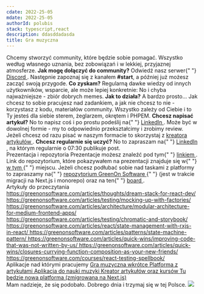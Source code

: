 ```yaml
---
cdate: 2022-25-05
mdate: 2022-25-05
authorId: polubis
stack: typescript,react
description: ddasddadasda
title: Gra muzyczna
---
```


<Prelude label="Na początek">
  <M>
    Chcemy stworzyć community, które będzie sobie pomagać. Wszystko według
    własnego uznania, bez zobowiązań i w lekkiej, przyjaznej atmosferze.
  </M>
  <M>
    <B>Jak mogę dołączyć do community?</B>
  </M>
  <M>
    Odwiedź nasz serwer{" "}
    <A href="https://discord.gg/PxXQayT3x3" outside>
      Discord
    </A>
    . Następnie zapoznaj się z kanałem <B>#start</B>, a później już możesz zacząć
    swoją przygode.
  </M>
  <M>
    <B>Co zyskam?</B>
  </M>
  <M>
    Regularną dawke wiedzy od innych użytkowników, wsparcie, ale może lepiej
    konkretnie:
  </M>
  <List items="Możliwość pracy nad prawdziwymi apkami, Dokładnie opisane zadania do wykonania, Testera oraz designy do zadań, Brak zobowiązań - według zasady (kto może ten robi), Code review, Pomoc w szukaniu pierwszej pracy, Możliwość udziału w cyklicznych eventach (1 lub 2 razy w tygodniu), Możliwość napisania artykułu (PL lub EN) oraz uzyskasz wsparcie w tworzeniu kontentu (merytoryczne oraz językowe), Dodatkowe projekty do portfolio" />
  <Hint hasBg>No i chyba najważniejsze - zbiór dobrych memes.</Hint>
  <M>
    <B>Jak to działa?</B>
  </M>
  <M>
    A bardzo prosto... Jak chcesz to sobie pracujesz nad zadankiem, a jak nie
    chcesz to nie - korzystasz z kodu, materiałów community. Wszystko zależy od
    Ciebie i to Ty jesteś dla siebie sterem, żeglarzem, okrętem i PHPEM.
  </M>
  <M>
    <B>Chcesz napisać artykuł?</B>
  </M>
  <M>
    No to napisz coś i po prostu podeślij na{" "}
    <A href="https://www.linkedin.com/feed/" outside>
      LinkedIn
    </A>
    . Może być w dowolnej formie - my to odpowiednio przekształcimy i zrobimy review.
    Jeżeli chcesz od razu pisać w naszym formacie to skorzystaj z <A
      href="https://greenonsoftware.com/blog-creator/"
      outside
    >
      kreatora artykułów
    </A>.
  </M>
  <M>
    <B>Chcesz regularnie się uczyć?</B>
  </M>
  <M>
    No to zapraszam na{" "}
    <A href="https://www.linkedin.com/feed/" outside>
      LinkedIn
    </A>
    , na którym regularnie o 07:30 publikuje post.
  </M>
</Prelude>

<Section>
  <XL>Prezentacja i repozytoria</XL>
  <M>
    Prezentacje możesz znaleźć pod tym{" "}
    <A
      href="https://docs.google.com/presentation/d/1IKRtC0vKtzfZhhKT3e6I87rc_kgVPDHZaWJUpyoeJw8/edit?usp=sharing"
      outside
    >
      linkiem
    </A>
    .
  </M>
  <M>
    Link do repozytorium, które pokazywałem na prezentacji znajduje się w{" "}
    <A href="https://github.com/polubis/Dream-stack-for-React-dev" outside>
      w tym
    </A>{" "}
    miejscu.
  </M>
  <M>
    Jeżeli chcesz podłubać sobie nad taskami z platformy to zapraszamy na{" "}
    <A href="https://github.com/polubis/WebBlog" outside>
      repozytorium GreenOn Software
    </A>{" "}
    (jest w trakcie migracji na Next.js i monorepo) oraz na ten{" "}
    <A href="https://github.com/users/polubis/projects/1" outside>
      board
    </A>
    .
  </M>
</Section>

<Section>
  <XL>Artykuły do przeczytania</XL>
  <M>
    <A
      outside
      href="https://greenonsoftware.com/articles/thoughts/dream-stack-for-react-dev/"
    >
      https://greenonsoftware.com/articles/thoughts/dream-stack-for-react-dev/
    </A>
  </M>
  <M>
    <A
      outside
      href="https://greenonsoftware.com/articles/testing/mocking-up-with-factories/"
    >
      https://greenonsoftware.com/articles/testing/mocking-up-with-factories/
    </A>
  </M>
  <M>
    <A
      outside
      href="https://greenonsoftware.com/articles/architecture/modular-architecture-for-medium-frontend-apps/"
    >
      https://greenonsoftware.com/articles/architecture/modular-architecture-for-medium-frontend-apps/
    </A>
  </M>
  <M>
    <A
      outside
      href="https://greenonsoftware.com/articles/testing/chromatic-and-storybook/"
    >
      https://greenonsoftware.com/articles/testing/chromatic-and-storybook/
    </A>
  </M>
  <M>
    <A
      outside
      href="https://greenonsoftware.com/articles/react/state-management-with-rxjs-in-react/"
    >
      https://greenonsoftware.com/articles/react/state-management-with-rxjs-in-react/
    </A>
  </M>
  <M>
    <A
      outside
      href="https://greenonsoftware.com/articles/patterns/state-machine-pattern/"
    >
      https://greenonsoftware.com/articles/patterns/state-machine-pattern/
    </A>
  </M>
  <M>
    <A
      outside
      href="https://greenonsoftware.com/articles/quick-wins/improving-code-that-was-not-written-by-us/"
    >
      https://greenonsoftware.com/articles/quick-wins/improving-code-that-was-not-written-by-us/
    </A>
  </M>
  <M>
    <A
      outside
      href="https://greenonsoftware.com/articles/quick-wins/closures-currying-function-composition-as-your-new-friends//"
    >
      https://greenonsoftware.com/articles/quick-wins/closures-currying-function-composition-as-your-new-friends/
    </A>
  </M>
  <M>
    <A
      outside
      href="https://greenonsoftware.com/courses/react-testing-spellbook/"
    >
      https://greenonsoftware.com/courses/react-testing-spellbook/
    </A>
  </M>
</Section>

<Section>
  <XL>Aplikacje nad którymi pracujemy</XL>
  <M>
    <A outside href="https://dream-stack-for-react-dev-sitv.vercel.app/">
      Gra muzyczna wkrótce
    </A>
  </M>
  <M>
    <A outside href="https://greenonsoftware.com/">
      Platforma z artykułami
    </A>
  </M>
  <M>
    <A outside href="https://www.jamjambeings.com/">
      Aplikacja do nauki muzyki
    </A>
  </M>
  <M>
    <A outside href="https://greenonsoftware.com/blog-creator/">
      Kreator artykułów oraz kursów
    </A>
  </M>
  <M>
    <A outside href="https://dream-stack-for-react-dev.vercel.app/">
      Tu będzie nowa platforma (zmigrowana na Next.js)
    </A>
  </M>
</Section>

<Summary label="Podsumowanko">
  <M>Mam nadzieje, że się podobało. Dobrego dnia i trzymaj się w tej Polsce.</M>
  <Img src="https://d-art.ppstatic.pl/kadry/k/r/1/6c/f4/5b7bfbf593bdd_o_medium.jpg" />
</Summary>

